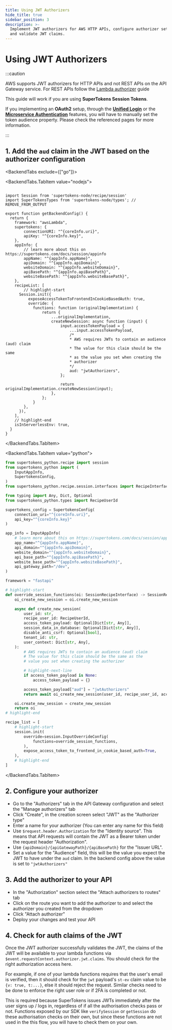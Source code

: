 ```yaml
---
title: Using JWT Authorizers
hide_title: true
sidebar_position: 3
description: >-
  Implement JWT authorizers for AWS HTTP APIs, configure authorizer settings,
  and validate JWT claims.
---
```



# Using JWT Authorizers

:::caution

AWS supports JWT authorizers for HTTP APIs and not REST APIs on the API Gateway service. For REST APIs follow the [Lambda authorizer](/docs/quickstart/integrations/aws-lambda/session-verification/using-lambda-authorizer) guide

This guide will work if you are using **SuperTokens Session Tokens**.

If you implementing an **OAuth2** setup, through the [**Unified Login**](/docs/authentication/unified-login/introduction) or the [**Microservice Authentication**](/docs/authentication/m2m/client-credentials) features, you will have to manually set the token audience property. 
Please check the referenced pages for more information.

:::

## 1. Add the `aud` claim in the JWT based on the authorizer configuration

<AppInfoForm />

<BackendTabs exclude={["go"]}>

<BackendTabs.TabItem value="nodejs">

```tsx title="config.mjs" showAppTypeSelect

import Session from 'supertokens-node/recipe/session'
import SuperTokensTypes from 'supertokens-node/types'; // REMOVE_FROM_OUTPUT

export function getBackendConfig() {
  return {
    framework: "awsLambda",
    supertokens: {
        connectionURI: "^{coreInfo.uri}",
        apiKey: "^{coreInfo.key}",
    },
    appInfo: {
        // learn more about this on https://supertokens.com/docs/session/appinfo
        appName: "^{appInfo.appName}",
        apiDomain: "^{appInfo.apiDomain}",
        websiteDomain: "^{appInfo.websiteDomain}",
        apiBasePath: "^{appInfo.apiBasePath}",
        websiteBasePath: "^{appInfo.websiteBasePath}",
    },
    recipeList: [
        // highlight-start
      Session.init({
          exposeAccessTokenToFrontendInCookieBasedAuth: true,
          override: {
            functions: function (originalImplementation) {
                return {
                    ...originalImplementation,
                    createNewSession: async function (input) {
                        input.accessTokenPayload = {
                            ...input.accessTokenPayload,
                            /*
                            * AWS requires JWTs to contain an audience (aud) claim
                            * The value for this claim should be the same
                            * as the value you set when creating the
                            * authorizer
                            */
                            aud: "jwtAuthorizers",
                        };

                        return originalImplementation.createNewSession(input);
                    },
                };
            }
        },
      }),
    ],
    // highlight-end
    isInServerlessEnv: true,
  }
}
```
</BackendTabs.TabItem>

<BackendTabs.TabItem value="python">

```python title="config.py" showAppTypeSelect
from supertokens_python.recipe import session
from supertokens_python import (
    InputAppInfo,
    SupertokensConfig,
)
from supertokens_python.recipe.session.interfaces import RecipeInterface as SessionRecipeInterface

from typing import Any, Dict, Optional
from supertokens_python.types import RecipeUserId

supertokens_config = SupertokensConfig(
    connection_uri="^{coreInfo.uri}",
    api_key="^{coreInfo.key}"
)

app_info = InputAppInfo(
    # learn more about this on https://supertokens.com/docs/session/appinfo
    app_name="^{appInfo.appName}",
    api_domain="^{appInfo.apiDomain}",
    website_domain="^{appInfo.websiteDomain}",
    api_base_path="^{appInfo.apiBasePath}",
    website_base_path="^{appInfo.websiteBasePath}",
    api_gateway_path="/dev",
)

framework = "fastapi"

# highlight-start
def override_session_functions(oi: SessionRecipeInterface) -> SessionRecipeInterface:
    oi_create_new_session = oi.create_new_session

    async def create_new_session(
        user_id: str,
        recipe_user_id: RecipeUserId,
        access_token_payload: Optional[Dict[str, Any]],
        session_data_in_database: Optional[Dict[str, Any]],
        disable_anti_csrf: Optional[bool],
        tenant_id: str,
        user_context: Dict[str, Any],
    ):
        # AWS requires JWTs to contain an audience (aud) claim
        # The value for this claim should be the same as the
        # value you set when creating the authorizer

        # highlight-next-line
        if access_token_payload is None:
            access_token_payload = {}

        access_token_payload["aud"] = "jwtAuthorizers"
        return await oi_create_new_session(user_id, recipe_user_id, access_token_payload, session_data_in_database, disable_anti_csrf, tenant_id, user_context)

    oi.create_new_session = create_new_session
    return oi
# highlight-end

recipe_list = [
    # highlight-start
    session.init(
        override=session.InputOverrideConfig(
            functions=override_session_functions,
        ),
        expose_access_token_to_frontend_in_cookie_based_auth=True,
    ),
    # highlight-end
]
```

</BackendTabs.TabItem>


</BackendTabs>


## 2. Configure your authorizer

- Go to the "Authorizers" tab in the API Gateway configuration and select the "Manage authorizers" tab
- Click "Create", in the creation screen select "JWT" as the "Authorizer type"
- Enter a name for your authorizer (You can enter any name for this field)
- Use `$request.header.Authorization` for the "Identity source". This means that API requests will contain the JWT as a Bearer token under the request header "Authorization".
- Use `{apiDomain}/{apiGatewayPath}/{apiBasePath}` for the "Issuer URL".
- Set a value for the "Audience" field, this will be the value you expect the JWT to have under the `aud` claim. In the backend config above the value is set to `"jwtAuthorizers"`

## 3. Add the authorizer to your API
- In the "Authorization" section select the "Attach authorizers to routes" tab
- Click on the route you want to add the authorizer to and select the authorizer you created from the dropdown
- Click "Attach authorizer"
- Deploy your changes and test your API

## 4. Check for auth claims of the JWT
Once the JWT authorizer successfully validates the JWT, the claims of the JWT will be available to your lambda functions via `$event.requestContext.authorizer.jwt.claims`. You should check for the right authorization access here. 

For example, if one of your lambda functions requires that the user's email is verified, then it should check for the `jwt` payload's `st-ev` claim value to be `{v: true, t:...}`, else it should reject the request. Similar checks need to be done to enforce the right user role or if 2FA is completed or not.

This is required because SuperTokens issues JWTs immediately after the user signs up / logs in, regardless of if all the authorisation checks pass or not. Functions exposed by our SDK like `verifySession` or `getSession` do these authorisation checks on their own, but since these functions are not used in the this flow, you will have to check them on your own.



